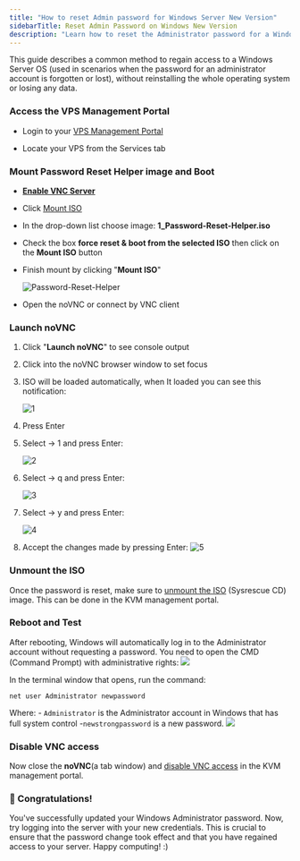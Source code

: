 ```yaml
---
title: "How to reset Admin password for Windows Server New Version"
sidebarTitle: Reset Admin Password on Windows New Version
description: "Learn how to reset the Administrator password for a Windows Server. This step-by-step guide includes Starting the Windows Installer, activating VNC access, loading the Virtio driver, accessing the command prompt, and resetting the password."
---
```


This guide describes a common method to regain access to a Windows Server OS (used in scenarios when the password for an administrator account is forgotten or lost), without reinstalling the whole operating system or losing any data.

### **Access the VPS Management Portal**

*   Login to your [VPS Management Portal](https://manage.edis.at/whmcs/clientarea.php)

*   Locate your VPS from the Services tab

### **Mount Password Reset Helper image and Boot**

* [**Enable VNC Server**](https://docs.edisglobal.com/enable-vnc-server)

* Click [Mount ISO](https://docs.edisglobal.com/mount-iso-image)

* In the drop-down list choose image: **1_Password-Reset-Helper.iso**

* Check the box **force reset & boot from the selected ISO** then click on the **Mount ISO** button

* Finish mount by clicking "**Mount ISO**"

  ![Password-Reset-Helper](/assets/jk221gGjGVanns-Password-Reset-Helper.png)

*   Open the noVNC or connect by VNC client

###

### **Launch noVNC**

1. Click  "**Launch noVNC**" to see console output

2. Click into the noVNC browser window to set focus

3. ISO will be loaded automatically, when It loaded you can see this notification:

   ![1](/assets/UVFJBNhdbn1c73-chntpw.png)

4. Press Enter

5. Select -> 1 and press Enter:

   ![2](/assets/ix5iD2dZZyen4P22emv-resetadminpassword.png)

6. Select -> q and press Enter:

   ![3](/assets/4iwS9tjeowHQfbaaQSC-quiteditinguser.png)

7. Select -> y and press Enter:

   ![4](/assets/Mu5oWRhP2anwRDejnqh-writechanges.png)

8. Accept the changes made by pressing Enter:
   ![5](/assets/mHzEbq4n4DXgiT5iVFz-umount.png)

### **Unmount the ISO**

Once the password is reset, make sure to [unmount the ISO](https://docs.edisglobal.com/enable-vnc-server) (Sysrescue CD) image. This can be done in the KVM management portal.

### **Reboot and Test**

After rebooting, Windows will automatically log in to the Administrator account without requesting a password. You need to open the CMD (Command Prompt) with administrative rights:
![](/assets/nB_DvyqQcZNKEL5141Wak_win1.jpeg)

In the terminal window that opens, run the command:
```shell
net user Administrator newpassword
```
   Where:
   \- `Administrator` is the Administrator account in Windows that has full system control -`newstrongpassword` is a new password. ![](/assets/q7wiAyHP8mf8iXnKbh1HU_newpassword.png)

### Disable VNC access

Now close the **noVNC**(a tab window) and [disable VNC access](https://docs.edisglobal.com/enable-vnc-server) in the KVM management portal.

### 🎉 Congratulations!

You've successfully updated your Windows Administrator password. Now, try logging into the server with your new credentials. This is crucial to ensure that the password change took effect and that you have regained access to your server. Happy computing! :)





